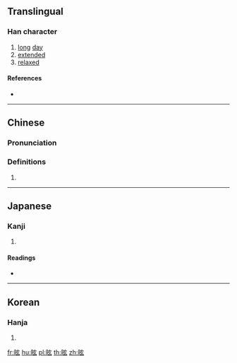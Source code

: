 {{character info/new}}
==Translingual==

===Han character===
{{Han char|rn=72|rad=日|as=05|sn=9|four=60032|canj=AYVI|ids=⿰日玄}}

# [[long]] [[day]]
# [[extended]]
# [[relaxed]]

====References====
* {{Han ref|kx=0493.020|dkj=13839|dj=0856.020|hdz=21503.100|uh=6621|ud=26145|bh=CEEC|bd=52972}}

----

==Chinese==
{{zh-forms}}

===Pronunciation===
{{zh-pron
|m=xuàn
|c=jyun6
|mc=
|oc=
|ma=
|cat=n,a
}}

===Definitions===
{{zh-hanzi}}

# {{rfdef|lang=zh}}

----

==Japanese==

===Kanji===
{{ja-kanji|grade=|rs=日05}}

# {{defn|lang=ja|sort=日05}}

====Readings====
* {{ja-readings|on=[[けん]] (ken), [[げん]] (gen)|kun=}}

----

==Korean==

===Hanja===
{{ko-hanja|hangeul=현|eumhun=|rv=hyeon|mr=hyŏn|y=hyen}}

# {{defn|lang=ko|sort=日05}}

[[fr:昡]]
[[hu:昡]]
[[pl:昡]]
[[th:昡]]
[[zh:昡]]